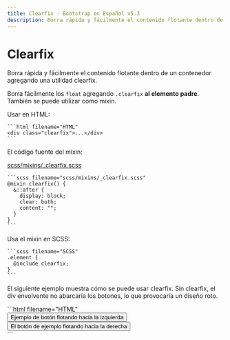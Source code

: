 ```yaml
---
title: Clearfix · Bootstrap en Español v5.3
description: Borra rápida y fácilmente el contenido flotante dentro de un contenedor agregando una utilidad clearfix.
---
```


# Clearfix

Borra rápida y fácilmente el contenido flotante dentro de un contenedor agregando una utilidad clearfix.

Borra fácilmente los `float` agregando `.clearfix` **al elemento padre**. También se puede utilizar como mixin.

Usar en HTML:

    ```html filename="HTML"
    <div class="clearfix">...</div>
    ```

El código fuente del mixin:

[scss/mixins/_clearfix.scss](https://github.com/twbs/bootstrap/blob/v5.3.2/scss/mixins/_clearfix.scss)

    ```scss filename="scss/mixins/_clearfix.scss"
    @mixin clearfix() {
      &::after {
        display: block;
        clear: both;
        content: "";
      }
    }
    ```

Usa el mixin en SCSS:

    ```scss filename="SCSS"
    .element {
      @include clearfix;
    }
    ```

El siguiente ejemplo muestra cómo se puede usar clearfix. Sin clearfix, el div envolvente no abarcaría los botones, lo que provocaría un diseño roto.

<DemoIframe path="/demos/bootstrap/5.3/helpers/clearfix/index.html">
    ```html filename="HTML"
    <div class="bg-info clearfix">
        <button type="button" class="btn btn-secondary float-start">Ejemplo de botón flotando hacia la
            izquierda</button>
        <button type="button" class="btn btn-secondary float-end">El botón de ejemplo flotando hacia la
            derecha</button>
    </div>
    ```
</DemoIframe>
